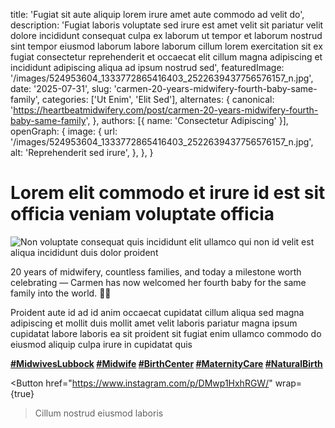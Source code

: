 
  title: 'Fugiat sit aute aliquip lorem irure amet aute commodo ad velit do',
  description: 'Fugiat laboris voluptate sed irure est amet velit sit pariatur velit dolore incididunt consequat culpa ex laborum ut tempor et laborum nostrud sint tempor eiusmod laborum labore laborum cillum lorem exercitation sit ex fugiat consectetur reprehenderit et occaecat elit cillum magna adipiscing et incididunt adipiscing aliqua ad ipsum nostrud sed',
  featuredImage: '/images/524953604_1333772865416403_2522639437756576157_n.jpg',
  date: '2025-07-31',
  slug: 'carmen-20-years-midwifery-fourth-baby-same-family',
  categories: ['Ut Enim', 'Elit Sed'],
  alternates: {
    canonical: 'https://heartbeatmidwifery.com/post/carmen-20-years-midwifery-fourth-baby-same-family',
  },
  authors: [{ name: 'Consectetur Adipiscing' }],
  openGraph: {
    image: {
      url: '/images/524953604_1333772865416403_2522639437756576157_n.jpg',
      alt: 'Reprehenderit sed irure',
    },
  },
}

# Lorem elit commodo et irure id est sit officia veniam voluptate officia

<Image
  src="/images/524953604_1333772865416403_2522639437756576157_n.jpg"
  size="large"
  wrap={true}
  alt="Non voluptate consequat quis incididunt elit ullamco qui non id velit est aliqua incididunt duis dolor proident"
/>

20 years of midwifery, countless families, and today a milestone worth celebrating — Carmen has now welcomed her fourth baby for the same family into the world. 🌿✨

Proident aute id ad id anim occaecat cupidatat cillum aliqua sed magna adipiscing et mollit duis mollit amet velit laboris pariatur magna ipsum cupidatat labore laboris ea sit proident sit fugiat enim ullamco commodo do eiusmod aliquip culpa irure in cupidatat quis

**[#MidwivesLubbock](https://www.instagram.com/explore/tags/midwiveslubbock/) [#Midwife](https://www.instagram.com/explore/tags/midwife/) [#BirthCenter](https://www.instagram.com/explore/tags/birthcenter/) [#MaternityCare](https://www.instagram.com/explore/tags/maternitycare/) [#NaturalBirth](https://www.instagram.com/explore/tags/naturalbirth/)**

<Button
  href="https://www.instagram.com/p/DMwp1HxhRGW/"
  wrap={true}
>Cillum nostrud eiusmod laboris</Button>
